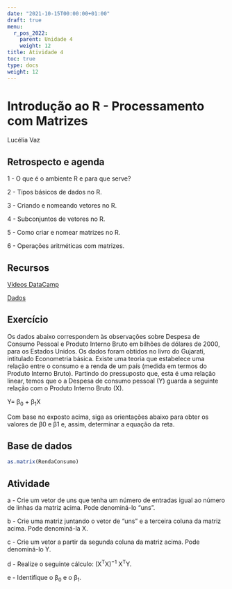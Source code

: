 ---
date: "2021-10-15T00:00:00+01:00"
draft: true
menu:
  r_pos_2022:
    parent: Unidade 4
    weight: 12
title: Atividade 4
toc: true
type: docs
weight: 12
---

# Introdução ao R - Processamento com Matrizes

Lucélia Vaz

## Retrospecto e agenda

1 - O que é o ambiente R e para que serve?

2 - Tipos básicos de dados no R.

3 - Criando e nomeando vetores no R.

4 - Subconjuntos de vetores no R.

5 - Como criar e nomear matrizes no R.

6 - Operações aritméticas com matrizes.

## Recursos

[Vídeos DataCamp](https://youtu.be/SWxoJqTqo08)

[Dados](https://cefetmgbr-my.sharepoint.com/:x:/g/personal/renataoliveira_cefetmg_br/EXg-lGMviChHstCtTLP8d9AB62Z00cdNFQTrbsFJPDMAlA?e=JZ0gIm)


## Exercício

Os dados abaixo correspondem às observações sobre Despesa de Consumo Pessoal e Produto Interno Bruto em bilhões de dólares de 2000, para os Estados Unidos. Os dados foram obtidos no livro do Gujarati, intitulado Econometria básica. Existe uma teoria que estabelece uma relação entre o consumo e a renda de um país (medida em termos do Produto Interno Bruto). Partindo do pressuposto que, esta é uma relação linear, temos que o a Despesa de consumo pessoal (Y) guarda a seguinte relação com o Produto Interno Bruto (X).

Y= β~0~ + β~1~X

Com base no exposto acima, siga as orientações abaixo para obter os valores de β0 e β1 e, assim, determinar a equação da reta.

## Base de dados

```{r eval=FALSE, message=FALSE, warning=FALSE, include=TRUE}
as.matrix(RendaConsumo)
```

## Atividade

a - Crie um vetor de uns que tenha um número de entradas igual ao número de linhas da matriz acima. Pode denominá-lo "uns".

b - Crie uma matriz juntando o vetor de "uns" e a terceira coluna da matriz acima. Pode denominá-la X.

c - Crie um vetor a partir da segunda coluna da matriz acima. Pode denominá-lo Y.

d - Realize o seguinte cálculo: (X^T^X)^−1^ X^T^Y.

e - Identifique o β~0~ e o β~1~.
